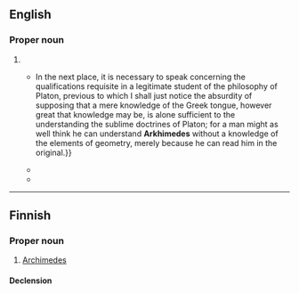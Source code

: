 ==English==

===Proper noun===
{{en-proper noun}}

# {{alternative spelling of|en|Archimedes}}
#* {{quote-journal |en |journal=The Platonist |volume=I |year=1881 |pages=136, 141 |column=1 |text=In the catalogue of those endued with sovereign power it had for its votaries Dion the Syracusian, Julianos the Roman, and Khosroes, the Persian emperor; among the leaders of armies it had Chabrias and Phokion, those brave generals of the Athenians; among mathematicians, those leading stars of science, Eudoxos, '''Arkhimedes''', and Euklides; among biographers, the inimitable Plutarchos; among physicians, the admirable Galenos; among rhetoricians, those unrivalled orators, Demosthenes and Cicero; among critics, that prince of philologists, Longinos; and among poets, the most learned and majestic Virgilius?{{...}}In the next place, it is necessary to speak concerning the qualifications requisite in a legitimate student of the philosophy of Platon, previous to which I shall just notice the absurdity of supposing that a mere knowledge of the Greek tongue, however great that knowledge may be, is alone sufficient to the understanding the sublime doctrines of Platon; for a man might as well think he can understand '''Arkhimedes''' without a knowledge of the elements of geometry, merely because he can read him in the original.}}
#* {{quote-book |en |title=The Greek World |editor=Anton Powell |year=1995 |publisher=Redwood Books Ltd |isbn=0415060311 |page=425 |text=That records Plutarch’s view of engineering, not '''Arkhimedes'''’. Plutarch is also wrong: '''Arkhimedes''' ‘deigned’ to write a work ''On sphere-making'' (which is lost), and ''The Method'' (which was rediscovered in 1906). '''Arkhimedes''' developed some of his mathematics using a mechanical method, based on the lever principle, by which he could discover mathematical results, which he then set about proving. Moreover, it is highly significant that '''Arkhimedes''' wrote about his method.}}
#* {{quote-book |en |title=The Catapult: A History |author=Tracey Elizabeth Rihll |year=2007 |isbn=159416035X |page=126 |text=Ultimately, in 211, Syrakuse fell from within, by treachery, and '''Arkhimedes''' died with many of his compatriots when Roman troops poured into the city.}}

----

==Finnish==

===Proper noun===
{{wikipedia|lang=fi}}
{{fi-proper noun}}

# [[Archimedes]]

====Declension====
{{fi-decl-vieras|n=sg|Arkhimed|||e|ä}}

{{c|fi|Individuals}}